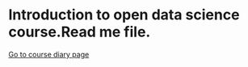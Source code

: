 
# Introduction to open data science course.Read me file. 


[Go to course diary page](https://dawit2010.github.io/IODS-project/)